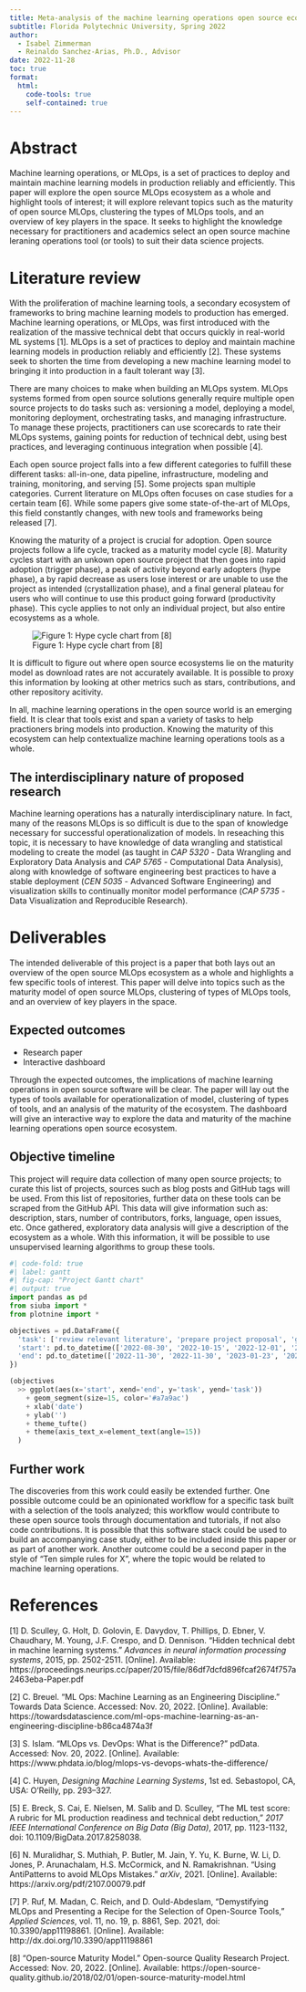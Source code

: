 ```yaml
---
title: Meta-analysis of the machine learning operations open source ecosystem
subtitle: Florida Polytechnic University, Spring 2022
author: 
  - Isabel Zimmerman
  - Reinaldo Sanchez-Arias, Ph.D., Advisor
date: 2022-11-28
toc: true
format:
  html:
    code-tools: true
    self-contained: true
---
```


# Abstract

Machine learning operations, or MLOps, is a set of practices to deploy and maintain machine learning models in production reliably and efficiently. This paper will explore the open source MLOps ecosystem as a whole and highlight tools of interest; it will explore relevant topics such as the maturity of open source MLOps, clustering the types of MLOps tools, and an overview of key players in the space. It seeks to highlight the knowledge necessary for practitioners and academics select an open source machine leraning operations tool (or tools) to suit their data science projects.

# Literature review

With the proliferation of machine learning tools, a secondary ecosystem of frameworks to bring machine learning models to production has emerged. Machine learning operations, or MLOps, was first introduced with the realization of the massive technical debt that occurs quickly in real-world ML systems [1]. MLOps is a set of practices to deploy and maintain machine learning models in production reliably and efficiently [2]. These systems seek to shorten the time from developing a new machine learning model to bringing it into production in a fault tolerant way [3].

There are many choices to make when building an MLOps system. MLOps systems formed from open source solutions generally require multiple open source projects to do tasks such as: versioning a model, deploying a model, monitoring deployment, orchestrating tasks, and managing infrastructure. To manage these projects, practitioners can use scorecards to rate their MLOps systems, gaining points for reduction of technical debt, using best practices, and leveraging continuous integration when possible [4].

Each open source project falls into a few different categories to fulfill these different tasks: all-in-one, data pipeline, infrastructure, modeling and training, monitoring, and serving [5]. Some projects span multiple categories. Current literature on MLOps often focuses on case studies for a certain team [6]. While some papers give some state-of-the-art of MLOps, this field constantly changes, with new tools and frameworks being released [7].

Knowing the maturity of a project is crucial for adoption. Open source projects follow a life cycle, tracked as a maturity model cycle [8]. Maturity cycles start with an unkown open source project that then goes into rapid adoption (trigger phase), a peak of activity beyond early adopters (hype phase), a by rapid decrease as users lose interest or are unable to use the project as intended (crystallization phase), and a final general plateau for users who will continue to use this product going forward (productivity phase). This cycle applies to not only an individual project, but also entire ecosystems as a whole.

![Figure 1: Hype cycle chart from [8]](https://open-source-quality.github.io/hype-cycle-chart.png)

It is difficult to figure out where open source ecosystems lie on the maturity model as download rates are not accurately available. It is possible to proxy this information by looking at other metrics such as stars, contributions, and other repository acitivity.

In all, machine learning operations in the open source world is an emerging field. It is clear that tools exist and span a variety of tasks to help practioners bring models into production. Knowing the maturity of this ecosystem can help contextualize machine learning operations tools as a whole.

## The interdisciplinary nature of proposed research

Machine learning operations has a naturally interdisciplinary nature. In fact, many of the reasons MLOps is so difficult is due to the span of knowledge necessary for successful operationalization of models. In reseaching this topic, it is necessary to have knowledge of data wrangling and statistical modeling to create the model (as taught in *CAP 5320* - Data Wrangling and Exploratory Data Analysis and *CAP 5765* - Computational Data Analysis), along with knowledge of software engineering best practices to have a stable deployment (*CEN 5035* - Advanced Software Engineering) and visualization skills to continually monitor model performance (*CAP 5735* - Data Visualization and Reproducible Research).

# Deliverables

The intended deliverable of this project is a paper that both lays out an overview of the open source MLOps ecosystem as a whole and highlights a few specific tools of interest. This paper will delve into topics such as the maturity model of open source MLOps, clustering of types of MLOps tools, and an overview of key players in the space.

## Expected outcomes

- Research paper
- Interactive dashboard

Through the expected outcomes, the implications of machine learning operations in open source software will be clear. The paper will lay out the types of tools available for operationalization of model, clustering of types of tools, and an analysis of the maturity of the ecosystem. The dashboard will give an interactive way to explore the data and maturity of the machine learning operations open source ecosystem.

## Objective timeline

This project will require data collection of many open source projects; to curate this list of projects, sources such as blog posts and GitHub tags will be used. From this list of repositories, further data on these tools can be scraped from the GitHub API. This data will give information such as: description, stars, number of contributors, forks, language, open issues, etc. Once gathered, exploratory data analysis will give a description of the ecosystem as a whole. With this information, it will be possible to use unsupervised learning algorithms to group these tools. 

```python
#| code-fold: true
#| label: gantt
#| fig-cap: "Project Gantt chart"
#| output: true
import pandas as pd
from siuba import *
from plotnine import *

objectives = pd.DataFrame({
  'task': ['review relevant literature', 'prepare project proposal', 'gather data', 'data cleaning and exploration', 'build maturity models', 'build unsupervised learning models', 'build interactive dashboard', 'author final report'],
  'start': pd.to_datetime(['2022-08-30', '2022-10-15', '2022-12-01', '2023-01-09', '2023-02-27', '2023-02-27', '2023-03-01', '2023-03-17']),
  'end': pd.to_datetime(['2022-11-30', '2022-11-30', '2023-01-23', '2023-02-27', '2023-03-27', '2023-03-27', '2023-03-27', '2023-04-17'])
})

(objectives
  >> ggplot(aes(x='start', xend='end', y='task', yend='task'))
    + geom_segment(size=15, color='#a7a9ac')
    + xlab('date')
    + ylab('')
    + theme_tufte()
    + theme(axis_text_x=element_text(angle=15))
  )
```

## Further work

The discoveries from this work could easily be extended further. One possible outcome could be an opinionated workflow for a specific task built with a selection of the tools analyzed; this workflow would contribute to these open source tools through documentation and tutorials, if not also code contributions. It is possible that this software stack could be used to build an accompanying case study, either to be included inside this paper or as part of another work. Another outcome could be a second paper in the style of "Ten simple rules for X", where the topic would be related to machine learning operations.

# References

[1] D. Sculley, G. Holt, D. Golovin, E. Davydov, T. Phillips, D. Ebner, V. Chaudhary, M. Young, J.F. Crespo, and D. Dennison. "Hidden technical debt in machine learning systems." _Advances in neural information processing systems_, 2015, pp. 2502-2511. [Online]. Available: https://proceedings.neurips.cc/paper/2015/file/86df7dcfd896fcaf2674f757a2463eba-Paper.pdf

[2] C. Breuel. "ML Ops: Machine Learning as an Engineering Discipline." Towards Data Science. Accessed: Nov. 20, 2022. [Online]. Available: https://towardsdatascience.com/ml-ops-machine-learning-as-an-engineering-discipline-b86ca4874a3f

[3] S. Islam. "MLOps vs. DevOps: What is the Difference?" pdData. Accessed: Nov. 20, 2022. [Online]. Available: https://www.phdata.io/blog/mlops-vs-devops-whats-the-difference/

[4] C. Huyen, _Designing Machine Learning Systems_, 1st ed. Sebastopol, CA, USA: O'Reilly, pp. 293–327.

[5] E. Breck, S. Cai, E. Nielsen, M. Salib and D. Sculley, "The ML test score: A rubric for ML production readiness and technical debt reduction," _2017 IEEE International Conference on Big Data (Big Data)_, 2017, pp. 1123-1132, doi: 10.1109/BigData.2017.8258038.

[6] N. Muralidhar, S. Muthiah, P. Butler, M. Jain, Y. Yu, K. Burne, W. Li, D. Jones, P. Arunachalam, H.S. McCormick, and N. Ramakrishnan. "Using AntiPatterns to avoid MLOps Mistakes." _arXiv_, 2021. [Online]. Available: https://arxiv.org/pdf/2107.00079.pdf

[7] P. Ruf, M. Madan, C. Reich, and D. Ould-Abdeslam, “Demystifying MLOps and Presenting a Recipe for the Selection of Open-Source Tools,” _Applied Sciences_, vol. 11, no. 19, p. 8861, Sep. 2021, doi: 10.3390/app11198861. [Online]. Available: http://dx.doi.org/10.3390/app11198861

[8] "Open-source Maturity Model." Open-source Quality Research Project. Accessed: Nov. 20, 2022. [Online]. Available: https://open-source-quality.github.io/2018/02/01/open-source-maturity-model.html
